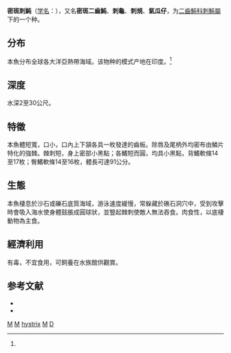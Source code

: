 {{Speciesbox
| genus = Diodon
| species = hystrix
| status = NE
| status_system = IUCN3.1
| image = TucacasDiodonHystrix colour adjusted.jpg
| authority = [[卡尔·林奈|Linnaeus]], 1758<ref name='id8874'>{{cite web| url =http://www.bioinfo.cn/db05/BjdwSpecies.php?action=view&id=8874| title =密斑刺鲀| work =中国动物物种编目数据库| publisher =中国科学院微生物研究所| author =中国科学院动物研究所| accessdate =2009-04-16| deadurl =yes| archiveurl =https://web.archive.org/web/20160305052447/http://www.bioinfo.cn/db05/BjdwSpecies.php?action=view&id=8874| archivedate =2016-03-05}}</ref>
| synonyms = *''Diodon punctatus''<br /><small>Cuvier, 1818</small>
*''Diodon spinosissimus''<br /><small>Cuvier, 1818</small>
*''Diodon armillatus''<br /><small>Whitley, 1933</small>
*''Diodon nudifrons''<br /><small>Jenkins, 1903</small>
*''Diodon totara''<br /><small>Curtiss, 1938</small>
*''Diodon hystrix hystrix''<br /><small>Linnaeus, 1758</small>
*''Paradiodon hystrix''<br /><small>Linnaeus, 1758</small>
*''Diodon brachiatus''<br /><small>Bloch & Schneider, 1801</small>
}}

'''密斑刺魨'''（[[学名|学名]]：{{lang|la|'''''Diodon hystrix'''''}}），又名'''密斑二齒魨'''、'''刺龜'''、'''刺規'''、'''氣瓜仔'''，为[[二齒魨科|二齒魨科]][[刺魨屬|刺魨屬]]下的一个种。

==分布==
本魚分布全球各大洋亞熱帶海域。该物种的模式产地在印度。<ref name='id8874'/>

==深度==
水深2至30公尺。

==特徵==
本魚體短寬，口小，口內上下頷各具一枚發達的齒板。除唇及尾柄外均密布由鱗片特化的強棘。棘刺短，身上密部小黑點；各鰭短而圓，均具小黑點，背鰭軟條14至17枚；臀鰭軟條14至16枚，體長可達91公分。

==生態==
本魚棲息於沙石或礫石底質海域，游泳速度緩慢，常躲藏於礁石洞穴中，受到攻擊時會吸入海水使身體鼓脹成圓球狀，並豎起棘刺使敵人無法吞食。肉食性，以底棲動物為主食。

==經濟利用==
有毒，不宜食用，可飼養在水族館供觀賞。

== 参考文献 ==
{{reflist}}
*{{FishBase_species|genus=Diodon|species=hystrix|year=2011|month=12}}
* {{TaiBNET| zh=密斑二齒魨 | id=382980 | binomial=Diodon hystrix | authority=Linnaeus, 1758 | var= | accessdate=2013-01-24}}

{{Taxonbar|from=Q1328265}}

[[Category:觀賞魚|M]]
[[Category:有毒魚類|M]]
[[Category:刺鲀属|hystrix]]
[[Category:卡尔·林奈命名的生物分类|M]]
[[Category:1758年描述的魚類|D]]
